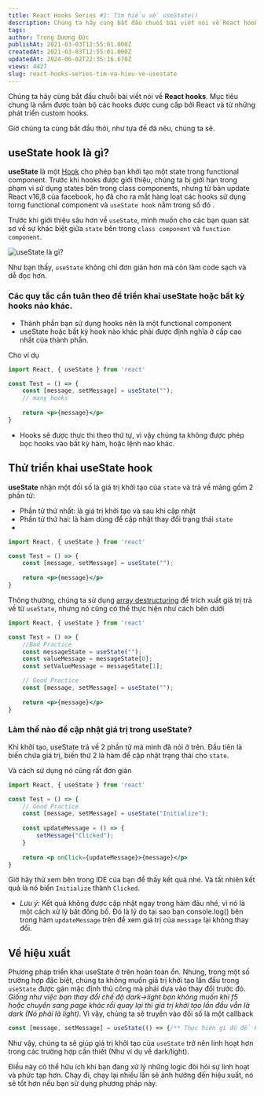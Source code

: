 ```yaml
---
title: React Hooks Series #1: Tìm hiểu về useState()
description: Chúng ta hãy cùng bắt đầu chuỗi bài viết nói về React hooks. Mục tiêu chung là nắm được toàn bộ các hooks được cung cấp bởi React và từ những phát triển custom hooks.
tags: 
author: Trọng Dương Đức
publishAt: 2021-03-03T12:55:01.000Z
createdAt: 2021-03-03T12:55:01.000Z
updatedAt: 2024-06-02T22:35:16.670Z
views: 4427
slug: react-hooks-series-tim-va-hieu-ve-usestate
---
```


Chúng ta hãy cùng bắt đầu chuỗi bài viết nói về **React hooks**. Mục tiêu chung là nắm được toàn bộ các hooks được cung cấp bởi React và từ những phát triển custom hooks.

Giờ chúng ta cùng bắt đầu thôi, như tựa đề đã nêu, chúng ta sẽ.

## useState hook là gì?
**useState** là một [Hook](https://reactjs.org/docs/hooks-intro.html) cho phép bạn khởi tạo một state trong functional component. Trước khi hooks được giới thiệu, chúng ta bị giới hạn trong phạm vi sử dụng states bên trong class components, nhưng từ bản update React v16,8 của facebook, họ đã cho ra mắt hàng loạt các hooks sử dụng torng functional component và `useState hook` nằm trong số đó .

Trước khi giới thiệu sâu hơn về `useState`, mình muốn cho các bạn quan sát sơ về sự khác biệt giữa `state` bên trong `class component` và `function component`.

![useState là gì?](https://res.cloudinary.com/xskill/image/upload/v1614776416/codestus/xukujqnh5liwppl9iiis.jpg)

Như bạn thấy, `useState` không chỉ đơn giản hơn mà còn làm code sạch và dễ đọc hơn.

### Các quy tắc cần tuân theo để triển khai useState hoặc bất kỳ hooks nào khác.
- Thành phần bạn sử dụng hooks nên là một functional component
- useState hoặc bất kỳ hook nào khác phải được định nghĩa ở cấp cao nhất của thành phần.

Cho ví dụ

```jsx
import React, { useState } from 'react'

const Test = () => {
	const [message, setMessage] = useState("");
	// many hooks
	
	return <p>{message}</p>
}
```
- Hooks sẽ được thực thi theo thứ tự, vì vậy chúng ta không được phép bọc hooks vào bất kỳ hàm, hoặc lệnh nào khác.

## Thử triển khai useState hook
**useState** nhận một đối số là giá trị khởi tạo của `state` và trả về mảng gồm 2 phần tử:
- Phần tử thứ nhất: là giá trị khởi tạo và sau khi cập nhật
- Phần tử thứ hai: là hàm dùng để cập nhật thay đổi trạng thái `state`
- 
```jsx
import React, { useState } from 'react'

const Test = () => {
	const [message, setMessage] = useState("");
	
	return <p>{message}</p>
}
```

Thông thường, chúng ta sử dụng [array destructuring](https://developer.mozilla.org/en-US/docs/Web/JavaScript/Reference/Operators/Destructuring_assignment) để trích xuất giá trị trả về từ `useState`, nhưng nó cũng có thể thực hiện như cách bên dưới

```jsx
import React, { useState } from 'react'

const Test = () => {
	//Bad Practice
	const messageState = useState("");
	const valueMessage = messageState[0];
	const setValueMessage = messageState[1];

	// Good Practice
	const [message, setMessage] = useState("");
	
	return <p>{message}</p>
}

```

### Làm thế nào để cập nhật giá trị trong useState?
Khi khởi tạo, useState trả về 2 phần tử mà mình đã nói ở trên. Đầu tiên là biến chứa giá trị, biến thứ 2 là hàm để cập nhật trạng thái cho `state`.

Và cách sử dụng nó cũng rất đơn giản

```jsx
import React, { useState } from 'react'

const Test = () => {
	// Good Practice
	const [message, setMessage] = useState("Initialize");
	
	const updateMessage = () => {
		setMessage("Clicked");
	}
	
	return <p onClick={updateMessage}>{message}</p>
}
```

Giờ hãy thử xem bên trong IDE của bạn để thấy kết quả nhé. Và tất nhiên kết quả là nó biến `Initialize` thành `Clicked`.

- *Lưu ý:* Kết quả không được cập nhật ngay trong hàm đâu nhé, vì nó là một cách xử lý bất đồng bồ. Đó là lý do tại sao bạn console.log() bên trong hàm `updateMessage` trên để xem giá trị của `message` lại không thay đổi.

## Về hiệu xuất
Phương pháp triển khai useState ở trên hoàn toàn ổn. Nhưng, trong một số trường hợp đặc biệt, chúng ta không muốn giá trị khởi tạo lần đầu trong `useState` được gán mặc định thủ công mà phải dựa vào thay đổi trước đó. *Giống như việc bạn thay đổi chế độ dark->light bạn không muốn khi f5 hoặc chuyển sang page khác rồi quay lại thì giá trị khởi tạo lần đầu vẫn là dark (Nó phải là light)*. Vì vậy, chúng ta sẽ truyền vào đối số là một callback

```jsx
const [message, setMessage] = useState(() => {/** Thực hiện gì đó để khởi tạo giá trị mặc định */})
```

Như vậy, chúng ta sẽ giúp giá trị khởi tạo của `useState` trở nên linh hoạt hơn trong các trường hợp cần thiết (Như ví dụ về dark/light).

Điều này có thể hữu ích khi bạn đang xử lý những logic đòi hỏi sự linh hoạt và phức tạp hơn. Chạy đi, chạy lại nhiều lần sẽ ảnh hưởng đến hiệu xuất, nó sẽ tốt hơn nếu bạn sử dụng phương pháp này.
      